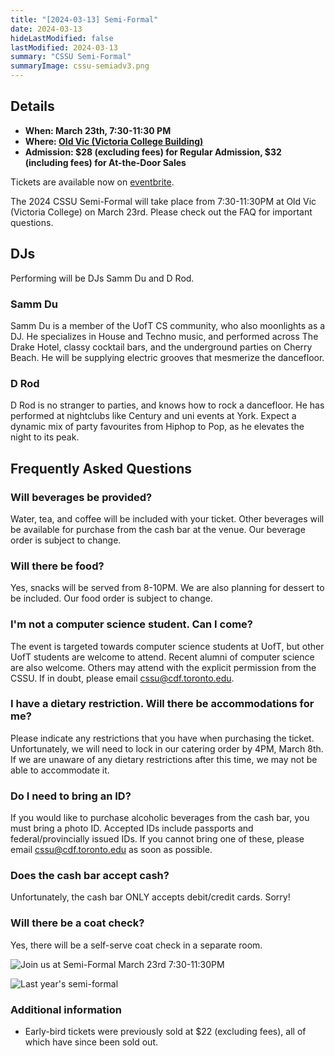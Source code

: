 ```yaml
---
title: "[2024-03-13] Semi-Formal"
date: 2024-03-13
hideLastModified: false
lastModified: 2024-03-13
summary: "CSSU Semi-Formal"
summaryImage: cssu-semiadv3.png
---
```


## Details

- **When: March 23th, 7:30-11:30 PM**
- **Where: [Old Vic (Victoria College Building)](https://maps.app.goo.gl/JvwuEuYYLEyGgh2x9)**
- **Admission: $28 (excluding fees) for Regular Admission, $32 (including fees) for At-the-Door Sales**

Tickets are available now on [eventbrite](https://www.eventbrite.com/e/cssu-semi-formal-tickets-856526944147?aff=oddtdtcreator).

The 2024 CSSU Semi-Formal will take place from 7:30-11:30PM at Old Vic (Victoria College) on March 23rd. Please check out the FAQ for important questions.

## DJs

Performing will be DJs Samm Du and D Rod.

### Samm Du

Samm Du is a member of the UofT CS community, who also moonlights as a DJ.
He specializes in House and Techno music, and performed across The Drake Hotel, classy cocktail bars, and the underground parties on Cherry Beach.
He will be supplying electric grooves that mesmerize the dancefloor.

### D Rod

D Rod is no stranger to parties, and knows how to rock a dancefloor.
He has performed at nightclubs like Century and uni events at York.
Expect a dynamic mix of party favourites from Hiphop to Pop, as he elevates the night to its peak.

## Frequently Asked Questions

### Will beverages be provided?

Water, tea, and coffee will be included with your ticket. Other beverages will be available for purchase from the cash bar at the venue. Our beverage order is subject to change.

### Will there be food?

Yes, snacks will be served from 8-10PM. We are also planning for dessert to be included. Our food order is subject to change.

### I'm not a computer science student. Can I come?

The event is targeted towards computer science students at UofT, but other UofT students are welcome to attend. Recent alumni of computer science are also welcome. Others may attend with the explicit permission from the CSSU. If in doubt, please email cssu@cdf.toronto.edu.

### I have a dietary restriction. Will there be accommodations for me?

Please indicate any restrictions that you have when purchasing the ticket. Unfortunately, we will need to lock in our catering order by 4PM, March 8th. If we are unaware of any dietary restrictions after this time, we may not be able to accommodate it.

### Do I need to bring an ID?

If you would like to purchase alcoholic beverages from the cash bar, you must bring a photo ID. Accepted IDs include passports and federal/provincially issued IDs. If you cannot bring one of these, please email cssu@cdf.toronto.edu as soon as possible.

### Does the cash bar accept cash?

Unfortunately, the cash bar ONLY accepts debit/credit cards. Sorry!

### Will there be a coat check?

Yes, there will be a self-serve coat check in a separate room.

![Join us at Semi-Formal March 23rd 7:30-11:30PM](cssu-semiadv3.png)

![Last year's semi-formal](2024cssu-semi-formal-placeholder-image.jpg)

### Additional information
* Early-bird tickets were previously sold at $22 (excluding fees), all of which have since been sold out.